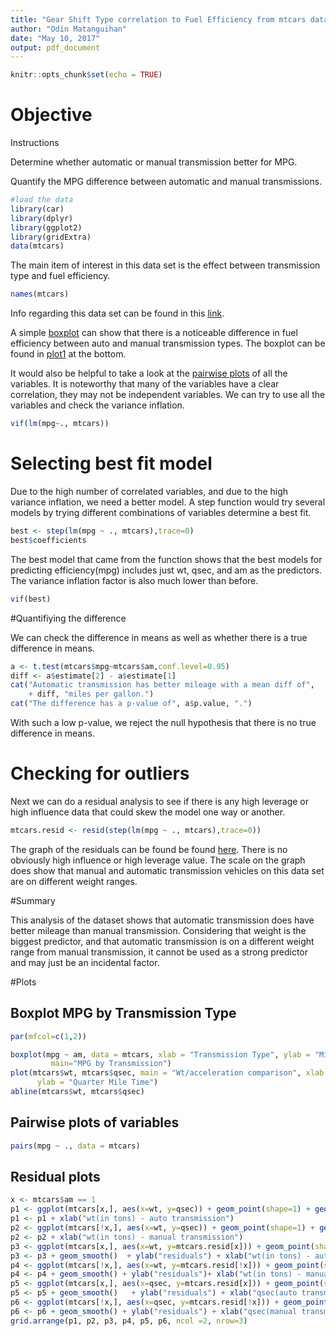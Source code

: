 ---
title: "Gear Shift Type correlation to Fuel Efficiency from mtcars dataset"
author: "Odin Matanguihan"
date: "May 10, 2017"
output: pdf_document
---

```{r setup, include=FALSE}
knitr::opts_chunk$set(echo = TRUE)
```

# Objective
Instructions

Determine whether automatic or manual transmission better for MPG.

Quantify the MPG difference between automatic and manual transmissions.


```{r message=FALSE}
#load the data
library(car)
library(dplyr)
library(ggplot2)
library(gridExtra)
data(mtcars)
```

The main item of interest in this data set is the effect between transmission type and fuel efficiency.


```{r}
names(mtcars)
```
Info regarding this data set can be found in this [link](https://stat.ethz.ch/R-manual/R-devel/library/datasets/html/mtcars.html).

A simple [boxplot](#plot1) can show that there is a noticeable difference in fuel efficiency between auto and manual transmission types.  The boxplot can be found in [plot1](#plot1) at the bottom.

It would also be helpful to take a look at the [pairwise plots](#plot2) of all the variables.  It is noteworthy that many of the variables have a clear correlation, they may not be independent variables.  We can try to use all the variables and check the variance inflation.

```{r}
vif(lm(mpg~., mtcars))
```



# Selecting best fit model

Due to the high number of correlated variables, and due to the high variance inflation, we need a better model.  A step function would try several models by trying different combinations of variables determine a best fit.

```{r}
best <- step(lm(mpg ~ ., mtcars),trace=0)
best$coefficients
```

The best model that came from the function shows that the best models for predicting efficiency(mpg) includes just wt, qsec, and am as the predictors.  The variance inflation factor is also much lower than before.

```{r}
vif(best)
```


#Quantifiying the difference

We can check the difference in means as well as whether there is a true difference in means.

```{r}
a <- t.test(mtcars$mpg~mtcars$am,conf.level=0.95)
diff <- a$estimate[2] - a$estimate[1]
cat("Automatic transmission has better mileage with a mean diff of", 
    + diff, "miles per gallon.")
cat("The difference has a p-value of", a$p.value, ".")
```

With such a low p-value, we reject the null hypothesis that there is no true difference in means.


# Checking for outliers

Next we can do a residual analysis to see if there is any high leverage or high influence data that could skew the model one way or another.

```{r}
mtcars.resid <- resid(step(lm(mpg ~ ., mtcars),trace=0))
```

The graph of the residuals can be found be found [here](#plot3).  There is no obviously high influence or high leverage value.  The scale on the graph does show that manual and automatic transmission vehicles on this data set are on different weight ranges.


#Summary

This analysis of the dataset shows that automatic transmission does have better mileage than manual transmission. Considering that weight is the biggest predictor, and that automatic transmission is on a different weight range from manual transmission, it cannot be used as a strong predictor and may just be an incidental factor.


\pagebreak

#Plots

## Boxplot MPG by Transmission Type {#plot1}

```{r}
par(mfcol=c(1,2))

boxplot(mpg ~ am, data = mtcars, xlab = "Transmission Type", ylab = "Miles per gallon", 
         main="MPG by Transmission")
plot(mtcars$wt, mtcars$qsec, main = "Wt/acceleration comparison", xlab = "Weight(1000 lbs.)", 
      ylab = "Quarter Mile Time")
abline(mtcars$wt, mtcars$qsec)
```

\pagebreak

## Pairwise plots of variables {#plot2}

```{r}
pairs(mpg ~ ., data = mtcars)
```

\pagebreak

## Residual plots {#plot3}

```{r message=FALSE}
x <- mtcars$am == 1
p1 <- ggplot(mtcars[x,], aes(x=wt, y=qsec)) + geom_point(shape=1) + geom_smooth() 
p1 <- p1 + xlab("wt(in tons) - auto transmission")          
p2 <- ggplot(mtcars[!x,], aes(x=wt, y=qsec)) + geom_point(shape=1) + geom_smooth() 
p2 <- p2 + xlab("wt(in tons) - manual transmission")
p3 <- ggplot(mtcars[x,], aes(x=wt, y=mtcars.resid[x])) + geom_point(shape=1) 
p3 <- p3 + geom_smooth()  + ylab("residuals") + xlab("wt(in tons) - auto transmission")
p4 <- ggplot(mtcars[!x,], aes(x=wt, y=mtcars.resid[!x])) + geom_point(shape=1) 
p4 <- p4 + geom_smooth() + ylab("residuals")+ xlab("wt(in tons) - manual transmission")
p5 <- ggplot(mtcars[x,], aes(x=qsec, y=mtcars.resid[x])) + geom_point(shape=1) 
p5 <- p5 + geom_smooth()   + ylab("residuals") + xlab("qsec(auto transmission)")
p6 <- ggplot(mtcars[!x,], aes(x=qsec, y=mtcars.resid[!x])) + geom_point(shape=1)  
p6 <- p6 + geom_smooth() + ylab("residuals") + xlab("qsec(manual transmission)")
grid.arrange(p1, p2, p3, p4, p5, p6, ncol =2, nrow=3)
```

